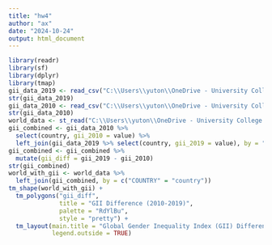 ```yaml
---
title: "hw4"
author: "ax"
date: "2024-10-24"
output: html_document
---
```


```r
library(readr)
library(sf)
library(dplyr)
library(tmap)
gii_data_2019 <- read_csv("C:\\Users\\yuton\\OneDrive - University College London\\桌面\\GIS\\hw4\\hdr-data2019.csv")
str(gii_data_2019)
gii_data_2010 <- read_csv("C:\\Users\\yuton\\OneDrive - University College London\\桌面\\GIS\\hw4\\hdr-data 2010.csv")
str(gii_data_2010)
world_data <- st_read("C:\\Users\\yuton\\OneDrive - University College London\\桌面\\GIS\\hw4\\World_Countries_(Generalized)_9029012925078512962.geojson")
gii_combined <- gii_data_2010 %>%
  select(country, gii_2010 = value) %>%
  left_join(gii_data_2019 %>% select(country, gii_2019 = value), by = "country")  
gii_combined <- gii_combined %>%
  mutate(gii_diff = gii_2019 - gii_2010)
str(gii_combined)
world_with_gii <- world_data %>%
  left_join(gii_combined, by = c("COUNTRY" = "country"))
tm_shape(world_with_gii) + 
  tm_polygons("gii_diff", 
              title = "GII Difference (2010-2019)", 
              palette = "RdYlBu",  
              style = "pretty") + 
  tm_layout(main.title = "Global Gender Inequality Index (GII) Difference",
            legend.outside = TRUE)
```

